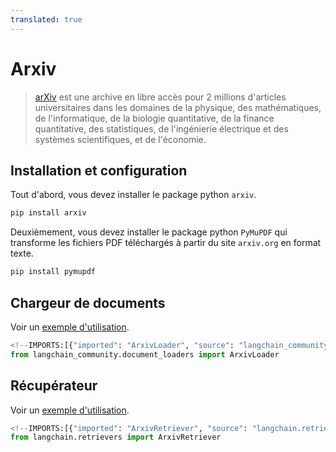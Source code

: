```yaml
---
translated: true
---
```


# Arxiv

>[arXiv](https://arxiv.org/) est une archive en libre accès pour 2 millions d'articles universitaires dans les domaines de la physique,
> des mathématiques, de l'informatique, de la biologie quantitative, de la finance quantitative, des statistiques, de l'ingénierie électrique et
> des systèmes scientifiques, et de l'économie.

## Installation et configuration

Tout d'abord, vous devez installer le package python `arxiv`.

```bash
pip install arxiv
```

Deuxièmement, vous devez installer le package python `PyMuPDF` qui transforme les fichiers PDF téléchargés à partir du site `arxiv.org` en format texte.

```bash
pip install pymupdf
```

## Chargeur de documents

Voir un [exemple d'utilisation](/docs/integrations/document_loaders/arxiv).

```python
<!--IMPORTS:[{"imported": "ArxivLoader", "source": "langchain_community.document_loaders", "docs": "https://api.python.langchain.com/en/latest/document_loaders/langchain_community.document_loaders.arxiv.ArxivLoader.html", "title": "Arxiv"}]-->
from langchain_community.document_loaders import ArxivLoader
```

## Récupérateur

Voir un [exemple d'utilisation](/docs/integrations/retrievers/arxiv).

```python
<!--IMPORTS:[{"imported": "ArxivRetriever", "source": "langchain.retrievers", "docs": "https://api.python.langchain.com/en/latest/retrievers/langchain_community.retrievers.arxiv.ArxivRetriever.html", "title": "Arxiv"}]-->
from langchain.retrievers import ArxivRetriever
```
